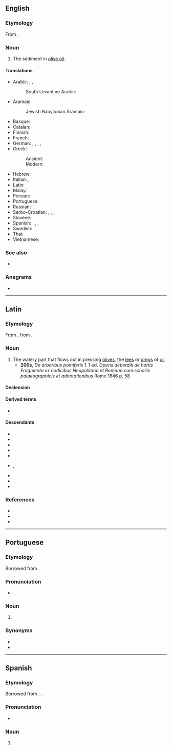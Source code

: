 ==English==

===Etymology===
From {{bor|en|la|amurca}}.

===Noun===
{{en-noun}}

# The sediment in [[olive oil]].

====Translations====
{{trans-top|sediment in olive oil}}
* Arabic: {{t|ar|[[مَاء]] ال[[زَّيْتُون]]|m}}, {{t|ar|دُرْدِيّ|m}}, {{t|ar|[[دُرْدِيّ]] ال[[زَّيْت]]|m}}
*: South Levantine Arabic: {{t|ajp|جفت|tr=jift|m}}
* Aramaic:
*: Jewish Babylonian Aramaic: {{t|arc|גִּיפְתׇּא|tr=gīp̄tā|m}}
* Basque: {{t-needed|eu}}
* Catalan: {{t+|ca|morca|f}}
* Finnish: {{t|fi|kasvisvesi}}
* French: {{t+|fr|margine|f}}
* German: {{t|de|Öldrüsen|f-p}}, {{t|de|Ölhefe|f}}, {{t|de|Ölsatz|m}}, {{t|de|Gärbe|f}}, {{t|de|Ölschaum|m}}
* Greek:
*: Ancient: {{t|grc|ἀμόργη|f}}
*: Modern: {{t+|el|μούργα|f}}
{{trans-mid}}
* Hebrew: {{t+|he|גֶּפֶת|tr=gāp̄āṯ}}
* Italian: {{t+|it|morchia|f}}, {{t|it|acqua di vegetazione|f}}
* Latin: {{t|la|amurca|f}}
* Malay: {{t-needed|ms}}
* Persian: {{t-needed|fa}}
* Portuguese: {{t|pt|amurca|f}}
* Russian: {{t+|ru|аму́рка|f}}
* Serbo-Croatian: {{t+|sh|mȗrga|f}}, {{t+|sh|mȗlj|m}}, {{t|sh|[[ȗljnī]] [[tálog]]|m}}, {{t|sh|[[bȋljna]] [[vòda]]|f}} <!-- https://ec.europa.eu/epale/sites/epale/files/vodic_za_poznavanje_maslinovog_ulja.pdf S. 16 -->
* Slovene: {{t|sl|murga|f}}
* Spanish: {{t+|es|amurca|f}}, {{t|es|morga|f}}, {{t+|es|alpechín|m}}, {{t|es|jámila|f}}
* Swedish: {{t|sv|grönsaksvatten|n}}
* Thai: {{t-needed|th}}
* Vietnamese: {{t-needed|vi}}
{{trans-bottom}}

===See also===
* {{l|en|oil cake}}

===Anagrams===
* {{anagrams|en|a=aacmru|Maruca}}

----

==Latin==

===Etymology===
From {{der|la|grc|ἀμόργη}}, from {{m|grc|ἀμέργω|t=pluck, pull}}.

===Noun===
{{la-noun|amurca<1>}}

# The watery part that flows out in pressing [[olives]], the [[lees]] or [[dregs]] of [[oil]]
#* '''200s''', {{w|Quintus Gargilius Martialis}} ''De arboribus pomiferis'' 1. 1 ed. {{w|Angelo Mai}} ''Operis deperditi de hortis Fragmenta ex codicibus Neapolitano et Romano cum scholiis palaeographicis et adnotationibus'' Rome 1846 [https://books.google.com/books?id=UqM9AAAAcAAJ&hl=de&pg=PA58 p. 58]
#*: {{quote|la|Sunt qui figularem cretam cum '''amurca''' subigunt, soleque siccatis cydoneis inliniri existimant, si in loco sicco et frigido reponantur.|There are those who mix potter clay with '''amurca''' and hold it to be daubed on quinces when they are set up in a dry and cold stead.}}

====Declension====
{{la-ndecl|amurca<1>}}

====Derived terms====
* {{l|la|amurcārius}}

====Descendants====
* {{desc|an|morca}}
* {{desctree|dlm|muarka}}
* {{desc|en|amurca}}
* {{desc|it|morchia}}
* {{desc|pt|amurca|bor=1}}
* {{desc|es|morga}}, {{l|es|murga}}
* {{desc|es|amurca|bor=1}}
* {{desc|ru|аму́рка|bor=1}}
* {{desc|vec|morga}}

===References===
* {{R:L&S}}
* {{R:Elementary Lewis}}
* {{R:Gaffiot}}

----

==Portuguese==
{{wikipedia|lang=pt}}

===Etymology===
Borrowed from {{bor|pt|la|amurca}}.

===Pronunciation===
* {{a|PT}} {{IPA|pt|/ɐˈmurkɐ/}}

===Noun===
{{pt-noun|f|s}}

# {{l|en|amurca}}

===Synonyms===
* {{l|pt|almofeira}}
* {{l|pt|albufeira}}

----

==Spanish==
{{wikipedia|lang=es}}

===Etymology===
Borrowed from {{bor|es|la|amurca}}. {{doublet|es|morga|murga}}.

===Pronunciation===
* {{es-IPA}}

===Noun===
{{es-noun|f}}

# {{l|en|amurca}}